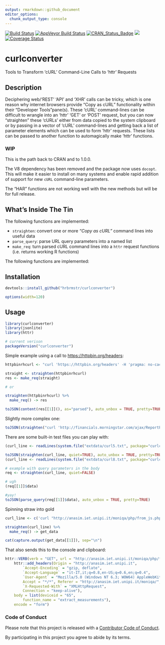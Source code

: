 ```yaml
---
output: rmarkdown::github_document
editor_options: 
  chunk_output_type: console
---
```


[![Build Status](https://travis-ci.org/hrbrmstr/curlconverter.svg?branch=master)](https://travis-ci.org/hrbrmstr/curlconverter)
[![AppVeyor Build Status](https://ci.appveyor.com/api/projects/status/github/hrbrmstrcurlconverter?branch=master&svg=true)](https://ci.appveyor.com/project/hrbrmstr/curlconverter)
[![CRAN_Status_Badge](https://www.r-pkg.org/badges/version/curlconverter)](https://cran.r-project.org/package=curlconverter)
[![](http://cranlogs.r-pkg.org/badges/curlconverter)](https://cran.r-project.org/package=curlconverter)
[![Coverage Status](https://img.shields.io/codecov/c/github/<USERNAME>/<REPO>/master.svg)](https://codecov.io/github/<USERNAME>/<REPO>?branch=master)

# curlconverter

Tools to Transform 'cURL' Command-Line Calls to 'httr' Requests

## Description

Deciphering web/'REST' 'API' and 'XHR' calls can be tricky, which is one reason why internet browsers provide "Copy as cURL" functionality within their "Developer Tools"pane(s). These 'cURL' command-lines can be difficult to wrangle into an 'httr' 'GET' or 'POST' request, but you can now "straighten" these 'cURLs' either from data copied to the system clipboard or by passing in a vector of 'cURL' command-lines and getting back a list of parameter elements which can be used to form 'httr' requests. These lists can be passed to another function to automagically make 'httr' functions.

### WIP

This is the path back to CRAN and to 1.0.0.

The V8 dependency has been removed and the package now uses `docopt`. This will make it easier to install on many systems and enable rapid addition of support for new `cURL` command-line parameters.

The "HAR" functions are not working well with the new methods but will be for full release.

## What's Inside The Tin

The following functions are implemented:

- `straighten`: convert one or more _"Copy as cURL"_ command lines into useful data
- `parse_query`: parse URL query parameters into a named list
- `make_req`: turn parsed cURL command lines into a `httr` request functions (i.e. returns working R functions)


The following functions are implemented:

## Installation

```r
devtools::install_github("hrbrmstr/curlconverter")
```

```r
options(width=120)
```

## Usage

```r
library(curlconverter)
library(jsonlite)
library(httr)

# current verison
packageVersion("curlconverter")
```

Simple example using a call to <https://httpbin.org/headers>:

```r
httpbinrhcurl <- "curl 'https://httpbin.org/headers' -H 'pragma: no-cache' -H 'accept-encoding: gzip, deflate, sdch' -H 'accept-language: en-US,en;q=0.8' -H 'upgrade-insecure-requests: 1' -H 'user-agent: Mozilla/5.0 (Macintosh; Intel Mac OS X 10_11_3) AppleWebKit/537.36 (KHTML, like Gecko) Chrome/49.0.2623.39 Safari/537.36' -H 'accept: text/html,application/xhtml+xml,application/xml;q=0.9,image/webp,*/*;q=0.8' -H 'cache-control: no-cache' -H 'referer: https://httpbin.org/' --compressed"

straight <- straighten(httpbinrhcurl)
res <- make_req(straight)

# or 

straighten(httpbinrhcurl) %>% 
  make_req() -> res

toJSON(content(res[[1]](), as="parsed"), auto_unbox = TRUE, pretty=TRUE)
```

Slightly more complex one:

```r
toJSON(straighten("curl 'http://financials.morningstar.com/ajax/ReportProcess4HtmlAjax.html?&t=XNAS:MSFT&region=usa&culture=en-US&cur=&reportType=is&period=12&dataType=A&order=asc&columnYear=5&curYearPart=1st5year&rounding=3&view=raw&r=973302&callback=jsonp1454021128757&_=1454021129337' -H 'Cookie: JSESSIONID=5E43C98903E865D72AA3C2DCEF317848; sfhabit=asc%7Craw%7C3%7C12%7CA%7C5%7Cv0.14; ScrollY=0' -H 'DNT: 1' -H 'Accept-Encoding: gzip, deflate, sdch' -H 'Accept-Language: en-US,en;q=0.8' -H 'User-Agent: Mozilla/5.0 (Macintosh; Intel Mac OS X 10_11_3) AppleWebKit/537.36 (KHTML, like Gecko) Chrome/47.0.2526.111 Safari/537.36' -H 'Accept: text/javascript, application/javascript, */*' -H 'Referer: http://financials.morningstar.com/income-statement/is.html?t=MSFT&region=usa&culture=en-US' -H 'X-Requested-With: XMLHttpRequest' -H 'Connection: keep-alive' -H 'Cache-Control: max-age=0' --compressed"), auto_unbox = TRUE, pretty=TRUE)
```

There are some built-in test files you can play with:

```r
(curl_line <- readLines(system.file("extdata/curl5.txt", package="curlconverter"), warn=FALSE))

toJSON(straighten(curl_line, quiet=TRUE), auto_unbox = TRUE, pretty=TRUE)
(curl_line <- readLines(system.file("extdata/curl8.txt", package="curlconverter"), warn=FALSE))

# example with query parameters in the body
req <- straighten(curl_line, quiet=FALSE)

# ugh
(req[[1]]$data)

#yay!
toJSON(parse_query(req[[1]]$data), auto_unbox = TRUE, pretty=TRUE)
```

Spinning straw into gold

```r
curl_line <- c('curl "http://anasim.iet.unipi.it/moniqa/php/from_js.php" -H "Origin: http://anasim.iet.unipi.it" -H "Accept-Encoding: gzip, deflate" -H "Accept-Language: it-IT,it;q=0.8,en-US;q=0.6,en;q=0.4" -H "User-Agent: Mozilla/5.0 (Windows NT 6.3; WOW64) AppleWebKit/537.36 (KHTML, like Gecko) Chrome/48.0.2564.103 Safari/537.36" -H "Content-Type: application/x-www-form-urlencoded; charset=UTF-8" -H "Accept: */*" -H "Referer: http://anasim.iet.unipi.it/moniqa/" -H "X-Requested-With: XMLHttpRequest" -H "Connection: keep-alive" --data "deviceid=65&function_name=extract_measurements" --compressed')

straighten(curl_line) %>% 
  make_req() -> get_data

cat(capture.output(get_data[[1]]), sep="\n")
```

That also sends this to the console and clipboard:

```r
httr::VERB(verb = "GET", url = "http://anasim.iet.unipi.it/moniqa/php/from_js.php", 
    httr::add_headers(Origin = "http://anasim.iet.unipi.it", 
        `Accept-Encoding` = "gzip, deflate", 
        `Accept-Language` = "it-IT,it;q=0.8,en-US;q=0.6,en;q=0.4", 
        `User-Agent` = "Mozilla/5.0 (Windows NT 6.3; WOW64) AppleWebKit/537.36 (KHTML, like Gecko) Chrome/48.0.2564.103 Safari/537.36", 
        Accept = "*/*", Referer = "http://anasim.iet.unipi.it/moniqa/", 
        `X-Requested-With` = "XMLHttpRequest", 
        Connection = "keep-alive"), 
    body = list(deviceid = "65", 
        function_name = "extract_measurements"), 
    encode = "form")
```

### Code of Conduct

Please note that this project is released with a [Contributor Code of Conduct](CONDUCT.md). 

By participating in this project you agree to abide by its terms.
